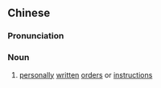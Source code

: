 ==Chinese==
{{zh-forms|s=手谕}}

===Pronunciation===
{{zh-pron
|m=shuǒyù
|c=sau2 jyu6
|mn=qz,xm:chhiú-ū/zz:chhiú-jī/qz,xm:chhiú-lū
|cat=n
}}

===Noun===
{{zh-noun}}

# {{lb|zh|old}} [[personally]] [[written]] [[order]]s or [[instruction]]s